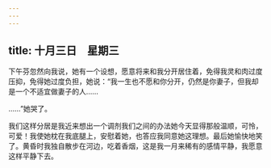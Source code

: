 ```yaml
---
---
---
```

title: 十月三日　星期三
---




下午芬忽然向我说，她有一个设想，愿意将来和我分开居住着，免得我灵和肉过度压抑，免得她过度负担，她说：“我一生也不愿和你分开，仍然是你妻子，但我却是一个不适宜做妻子的人……

……”她哭了。

我们这样分居是我近来想出一个调剂我们之间的办法她今天显得那般温顺，可怜，可爱！我使她枕在我底腿上，安慰着她，也答应我同意她这理想。最后她愉快地笑了。黄昏时我独自散步在河边，吃着香烟，这是我一月来稀有的感情平静，我愿意这样平静下去。